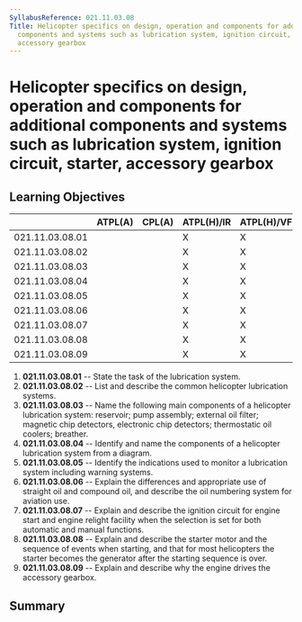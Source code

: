 ```yaml
---
SyllabusReference: 021.11.03.08
Title: Helicopter specifics on design, operation and components for additional
  components and systems such as lubrication system, ignition circuit, starter,
  accessory gearbox
---
```


# Helicopter specifics on design, operation and components for additional components and systems such as lubrication system, ignition circuit, starter, accessory gearbox

## Learning Objectives

|                 | ATPL(A) | CPL(A) | ATPL(H)/IR | ATPL(H)/VFR | CPL(H) | IR  | CBIR(A) |
| --------------- | ------- | ------ | ---------- | ----------- | ------ | --- | ------- |
| 021.11.03.08.01 |         |        | X          | X           | X      |     |         |
| 021.11.03.08.02 |         |        | X          | X           | X      |     |         |
| 021.11.03.08.03 |         |        | X          | X           | X      |     |         |
| 021.11.03.08.04 |         |        | X          | X           | X      |     |         |
| 021.11.03.08.05 |         |        | X          | X           | X      |     |         |
| 021.11.03.08.06 |         |        | X          | X           | X      |     |         |
| 021.11.03.08.07 |         |        | X          | X           | X      |     |         |
| 021.11.03.08.08 |         |        | X          | X           | X      |     |         |
| 021.11.03.08.09 |         |        | X          | X           | X      |     |         |

1.  **021.11.03.08.01** -- State the task of the lubrication system.
2.  **021.11.03.08.02** -- List and describe the common helicopter lubrication
    systems.
3.  **021.11.03.08.03** -- Name the following main components of a helicopter
    lubrication system: reservoir; pump assembly; external oil filter; magnetic
    chip detectors, electronic chip detectors; thermostatic oil coolers;
    breather.
4.  **021.11.03.08.04** -- Identify and name the components of a helicopter
    lubrication system from a diagram.
5.  **021.11.03.08.05** -- Identify the indications used to monitor a lubrication
    system including warning systems.
6.  **021.11.03.08.06** -- Explain the differences and appropriate use of
    straight oil and compound oil, and describe the oil numbering system for
    aviation use.
7.  **021.11.03.08.07** -- Explain and describe the ignition circuit for engine
    start and engine relight facility when the selection is set for both
    automatic and manual functions.
8.  **021.11.03.08.08** -- Explain and describe the starter motor and the
    sequence of events when starting, and that for most helicopters the starter
    becomes the generator after the starting sequence is over.
9.  **021.11.03.08.09** -- Explain and describe why the engine drives the
    accessory gearbox.

## Summary
